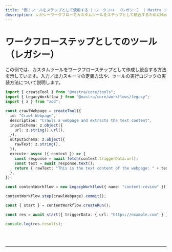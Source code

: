 ```yaml
---
title: "例：ツールをステップとして使用する | ワークフロー（レガシー） | Mastra ドキュメント"
description: レガシーワークフローでカスタムツールをステップとして統合するためにMastraを使用する例。
---
```



# ワークフローステップとしてのツール（レガシー）

この例では、カスタムツールをワークフローステップとして作成し統合する方法を示しています。入力／出力スキーマの定義方法や、ツールの実行ロジックの実装方法について説明します。

```ts showLineNumbers copy
import { createTool } from "@mastra/core/tools";
import { LegacyWorkflow } from "@mastra/core/workflows/legacy";
import { z } from "zod";

const crawlWebpage = createTool({
  id: "Crawl Webpage",
  description: "Crawls a webpage and extracts the text content",
  inputSchema: z.object({
    url: z.string().url(),
  }),
  outputSchema: z.object({
    rawText: z.string(),
  }),
  execute: async ({ context }) => {
    const response = await fetch(context.triggerData.url);
    const text = await response.text();
    return { rawText: "This is the text content of the webpage: " + text };
  },
});

const contentWorkflow = new LegacyWorkflow({ name: "content-review" });

contentWorkflow.step(crawlWebpage).commit();

const { start } = contentWorkflow.createRun();

const res = await start({ triggerData: { url: "https://example.com" } });

console.log(res.results);
```

<br />
<br />
<hr className="dark:border-[#404040] border-gray-300" />
<br />
<br />
<GithubLink
  link={
    "https://github.com/mastra-ai/mastra/blob/main/examples/basics/workflows-legacy/tool-as-workflow-step"
  }
/>
